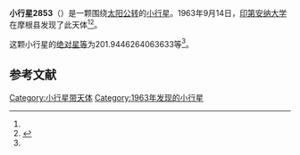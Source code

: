 {{Infobox planet
| bgcolour = #FFFFC0
| name = 2853 Harvill
| symbol = 
| image = 
| caption = 
| discovery = yes
| discovery_ref = 
| discoverer = [[印第安纳大学|印第安纳大学]]
| discovery_site = [[摩根县|摩根县]] 
| discovered = 1963年9月14日
| designations = yes
| mp_name = 
| named_after = 
| alt_names = 1963 RG/ 1974 SS4 / 1974 WG1 / 1976 GL5 / 1981 TG
| mp_category = [[主带小行星|主带小行星]]
| orbit_ref = <ref name="a">[http://ssd.jpl.nasa.gov/sbdb.cgi?sstr=2853 2853 Harvill] {{Wayback|url=http://ssd.jpl.nasa.gov/sbdb.cgi?sstr=2853 |date=20200820021628 }}，小行星數據庫瀏覽器（JPL Small-Body Database Browser）－[[美国国家航空航天局|美国国家航空航天局]]喷气推进实验室</ref>
| epoch = 2456400.5 (2013年4月18日更新)
| aphelion = {{convert|2.683783018457468|AU|km|3|abbr=on|lk=out}}
| perihelion = {{convert|2.006386549188454|AU|km|3|abbr=on}}
| semimajor = {{convert|2.345084783822962|AU|km|3|abbr=on}}
| eccentricity = 0.144428993
| period = 1311.70523 [[日|日]]<br />3.59[[儒略年|儒略年]]
| avg_speed = 
| inclination = 4.155230624433507
| asc_node = 204.4628136992813
| mean_anomaly = 
| arg_peri = 201.9446264063633
| satellites = 
| physical_characteristics = yes
| dimensions = 
| mass = 
| density = 
| surface_grav = 
| escape_velocity = 
| sidereal_day = 
| axial_tilt = 
| pole_ecliptic_lat = 
| pole_ecliptic_lon = 
| albedo = 
| temperatures= 
| temp_name1 = 
| mean_temp_1 = 
| max_temp_1 = 
| temp_name2 = 
| max_temp_2 = 
| spectral_type = 
| abs_magnitude = 201.9446264063633
}}

'''小行星2853'''（{{lang-en|2853 Harvill}}）是一颗围绕[[太阳|太阳]][[公转|公转]]的[[小行星|小行星]]。1963年9月14日，[[印第安纳大学|印第安纳大学]]在摩根县发现了此天体<ref name="a" /><ref>{{cite news|title=小行星列表|url=http://cfa-www.harvard.edu/iau/lists/NumberedMPs.txt|accessdate=2013-07-08|newspaper=哈佛大学|archive-date=2008-05-17|archive-url=https://web.archive.org/web/20080517010638/http://cfa-www.harvard.edu/iau/lists/NumberedMPs.txt|dead-url=no}}</ref>。

这颗小行星的[[绝对星等|绝对星等]]为201.9446264063633等<ref name="a" />。

==参考文献==
{{reflist}}
{{Minor Planet Number|[[小行星2852|小行星2852]]|[[小行星2854|小行星2854]]}}

{{小天体}}

[[Category:小行星带天体|Category:小行星带天体]]
[[Category:1963年发现的小行星|Category:1963年发现的小行星]]

{{asteroid-stub}}